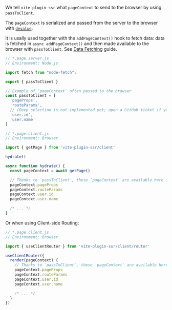 We tell `vite-plugin-ssr` what `pageContext` to send to the browser by using `passToClient`.

The `pageContext` is serialized and passed from the server to the browser with [`devalue`](https://github.com/Rich-Harris/devalue).

It is usally used together with the `addPageContext()` hook to fetch data:
data is fetched in `async addPageContext()` and then made available to the browser with `passToClient`. See [Data Fetching](/data-fetching) guide.

```js
// *.page.server.js
// Environment: Node.js

import fetch from "node-fetch";

export { passToClient }

// Example of `pageContext` often passed to the browser
const passToClient = [
  'pageProps',
  'routeParams',
  // (Deep selection is not implemented yet; open a GitHub ticket if you want this.)
  'user.id',
  'user.name'
]
```

```js
// *.page.client.js
// Environment: Browser

import { getPage } from 'vite-plugin-ssr/client'

hydrate()

async function hydrate() {
  const pageContext = await getPage()

  // Thanks to `passToClient`, these `pageContext` are available here in the browser
  pageContext.pageProps
  pageContext.routeParams
  pageContext.user.id
  pageContext.user.name

  /* ... */
}
```

Or when using Client-side Routing:

```js
// *.page.client.js
// Environment: Browser

import { useClientRouter } from 'vite-plugin-ssr/client/router'

useClientRouter({
  render(pageContext) {
    // Thanks to `passToClient`, these `pageContext` are available here in the browser
    pageContext.pageProps
    pageContext.routeParams
    pageContext.user.id
    pageContext.user.name

    /* ... */
  }
})
```
